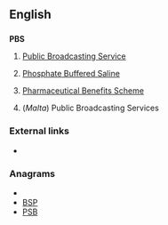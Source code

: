 ==English==

==={{initialism}}===
'''PBS'''

# {{US}} [[w:Public Broadcasting Service|Public Broadcasting Service]]
# {{US}} [[w:Phosphate Buffered Saline|Phosphate Buffered Saline]]
# {{AU}} [[w:Pharmaceutical Benefits Scheme|Pharmaceutical Benefits Scheme]]
#(''Malta'') Public Broadcasting Services

===External links===
* {{pedialite}}

===Anagrams===
* {{alphagram|[[bps#English|bps]]}} 
* [[BSP#English|BSP]]
* [[PSB#English|PSB]]